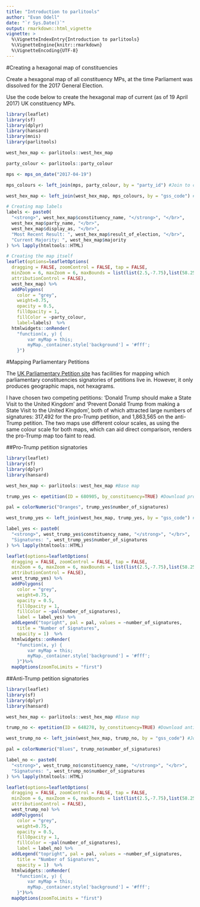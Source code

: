 ```yaml
---
title: "Introduction to parlitools"
author: "Evan Odell"
date: "`r Sys.Date()`"
output: rmarkdown::html_vignette
vignette: >
  %\VignetteIndexEntry{Introduction to parlitools}
  %\VignetteEngine{knitr::rmarkdown}
  %\VignetteEncoding{UTF-8}
---
```


#Creating a hexagonal map of constituencies

Create a hexagonal map of all constituency MPs, at the time Parliament was dissolved for the 2017 General Election.

Use the code below to create the hexagonal map of current (as of 19 April 2017) UK constituency MPs.

```r
library(leaflet)
library(sf)
library(dplyr)
library(hansard)
library(mnis)
library(parlitools)

west_hex_map <- parlitools::west_hex_map

party_colour <- parlitools::party_colour

mps <- mps_on_date("2017-04-19")

mps_colours <- left_join(mps, party_colour, by = "party_id") #Join to current MP data

west_hex_map <- left_join(west_hex_map, mps_colours, by = "gss_code") #Join colours to hexagon map

# Creating map labels
labels <- paste0(
  "<strong>", west_hex_map$constituency_name, "</strong>", "</br>",
  west_hex_map$party_name, "</br>",
  west_hex_map$display_as, "</br>",
  "Most Recent Result: ", west_hex_map$result_of_election, "</br>",
  "Current Majority: ", west_hex_map$majority
) %>% lapply(htmltools::HTML)

# Creating the map itself
leaflet(options=leafletOptions(
  dragging = FALSE, zoomControl = FALSE, tap = FALSE,
  minZoom = 6, maxZoom = 6, maxBounds = list(list(2.5,-7.75),list(58.25,50.0)),
  attributionControl = FALSE),
  west_hex_map) %>%
  addPolygons(
    color = "grey",
    weight=0.75,
    opacity = 0.5,
    fillOpacity = 1,
    fillColor = ~party_colour,
    label=labels)  %>% 
  htmlwidgets::onRender(
    "function(x, y) {
        var myMap = this;
        myMap._container.style['background'] = '#fff';
    }")
```



#Mapping Parliamentary Petitions

The [UK Parliamentary Petition site](https://petition.parliament.uk/) has facilities for mapping which parliamentary constituencies signatories of petitions live in. However, it only produces geographic maps, not hexagrams.

I have chosen two competing petitions: 'Donald Trump should make a State Visit to the United Kingdom' and 'Prevent Donald Trump from making a State Visit to the United Kingdom', both of which attracted large numbers of signatures: 317,492 for the pro-Trump petition, and 1,863,565 on the anti-Trump petition. The  two maps use different colour scales, as using the same colour scale for both maps, which can aid direct comparison, renders the pro-Trump map too faint to read.

##Pro-Trump petition signatories

```r
library(leaflet)
library(sf)
library(dplyr)
library(hansard)

west_hex_map <- parlitools::west_hex_map #Base map

trump_yes <- epetition(ID = 680905, by_constituency=TRUE) #Download pro-inviting Trump signatures

pal = colorNumeric("Oranges", trump_yes$number_of_signatures)

west_trump_yes <- left_join(west_hex_map, trump_yes, by = "gss_code") #Joining to base map

label_yes <- paste0(
  "<strong>", west_trump_yes$constituency_name, "</strong>", "</br>",
  "Signatures: ", west_trump_yes$number_of_signatures
) %>% lapply(htmltools::HTML)

leaflet(options=leafletOptions(
  dragging = FALSE, zoomControl = FALSE, tap = FALSE,
  minZoom = 6, maxZoom = 6, maxBounds = list(list(2.5,-7.75),list(58.25,50.0)),
  attributionControl = FALSE),
  west_trump_yes) %>%
  addPolygons(
    color = "grey",
    weight=0.75,
    opacity = 0.5,
    fillOpacity = 1,
    fillColor = ~pal(number_of_signatures),
    label = label_yes) %>%
  addLegend("topright", pal = pal, values = ~number_of_signatures,
    title = "Number of Signatures",
    opacity = 1)  %>% 
  htmlwidgets::onRender(
    "function(x, y) {
        var myMap = this;
        myMap._container.style['background'] = '#fff';
    }")%>% 
  mapOptions(zoomToLimits = "first")
```


##Anti-Trump petition signatories

```r
library(leaflet)
library(sf)
library(dplyr)
library(hansard)

west_hex_map <- parlitools::west_hex_map #Base map

trump_no <- epetition(ID = 648278, by_constituency=TRUE) #Download anti-inviting Trump signatures

west_trump_no <- left_join(west_hex_map, trump_no, by = "gss_code") #Joining to base map

pal = colorNumeric("Blues", trump_no$number_of_signatures)

label_no <- paste0(
  "<strong>", west_trump_no$constituency_name, "</strong>", "</br>",
  "Signatures: ", west_trump_no$number_of_signatures
) %>% lapply(htmltools::HTML)

leaflet(options=leafletOptions(
  dragging = FALSE, zoomControl = FALSE, tap = FALSE,
  minZoom = 6, maxZoom = 6, maxBounds = list(list(2.5,-7.75),list(58.25,50.0)),
  attributionControl = FALSE),
  west_trump_no) %>%
  addPolygons(
    color = "grey",
    weight=0.75,
    opacity = 0.5,
    fillOpacity = 1,
    fillColor = ~pal(number_of_signatures),
    label = label_no) %>%
  addLegend("topright", pal = pal, values = ~number_of_signatures,
    title = "Number of Signatures",
    opacity = 1)  %>% 
  htmlwidgets::onRender(
    "function(x, y) {
        var myMap = this;
        myMap._container.style['background'] = '#fff';
    }")%>% 
  mapOptions(zoomToLimits = "first")
```



